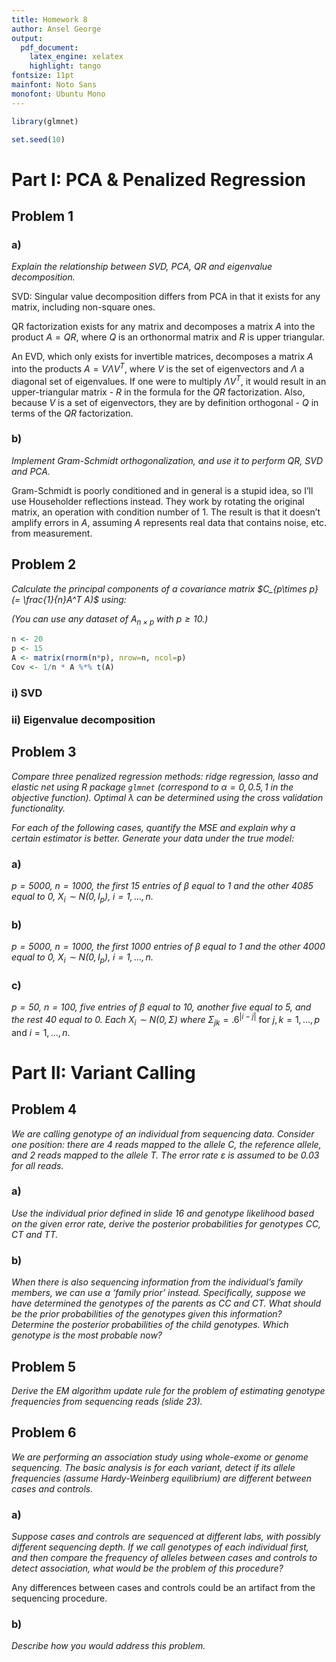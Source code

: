 ```yaml
---
title: Homework 8
author: Ansel George
output:
  pdf_document:
    latex_engine: xelatex
    highlight: tango
fontsize: 11pt
mainfont: Noto Sans
monofont: Ubuntu Mono
---
```


\newcommand{\norm}[1]{\left\lVert#1\right\rVert}
\newcommand{\argmin}{\operatornamewithlimits{arg\ min}}
\newcommand{\argmax}{\operatornamewithlimits{arg\ max}}

```r
library(glmnet)

set.seed(10)
```

# Part I: PCA & Penalized Regression

## Problem 1

### a)
*Explain the relationship between SVD, PCA, QR and eigenvalue decomposition.*

SVD: Singular value decomposition differs from PCA in that it exists for any
matrix, including non-square ones.

QR factorization exists for any matrix and decomposes a matrix $A$ into the
product $A=QR$, where $Q$ is an orthonormal matrix and $R$ is upper triangular.

An EVD, which only exists for invertible matrices, decomposes a matrix $A$ into
the products $A=V\Lambda V^T$, where $V$ is the set of eigenvectors and
$\Lambda$ a diagonal set of eigenvalues. If one were to multiply $\Lambda V^T$,
it would result in an upper-triangular matrix - $R$ in the formula for the $QR$
factorization. Also, because $V$ is a set of eigenvectors, they are by
definition orthogonal - $Q$ in terms of the $QR$ factorization.


### b)
*Implement Gram-Schmidt orthogonalization, and use it to perform QR, SVD and
PCA.*

Gram-Schmidt is poorly conditioned and in general is a stupid idea, so I'll use
Householder reflections instead. They work by rotating the original matrix, an
operation with condition number of 1. The result is that it doesn't amplify
errors in $A$, assuming $A$ represents real data that contains noise, etc. from
measurement.


## Problem 2
*Calculate the principal components of a covariance matrix $C_{p\times p} (=
\frac{1}{n}A^T A)$ using:*

*(You can use any dataset of $A_{n\times p}$ with $p \geq 10$.)*

```r
n <- 20
p <- 15
A <- matrix(rnorm(n*p), nrow=n, ncol=p)
Cov <- 1/n * A %*% t(A)
```

### i) SVD

### ii) Eigenvalue decomposition


## Problem 3
*Compare three penalized regression methods: ridge regression, lasso and
elastic net using R package `glmnet` (correspond to $\alpha = 0, 0.5, 1$ in the
objective function). Optimal $\lambda$ can be determined using the cross
validation functionality.*

\begin{equation*}
\hat\beta = \argmax_\beta \frac{1}{2n} \norm{y - X \beta}_2^2 + \lambda \big( \frac{1}{2}(1-\alpha)\norm{\beta}_2^2 + \alpha \norm{\beta}_1 \big)
\end{equation*}

*For each of the following cases, quantify the MSE and explain why a certain
estimator is better. Generate your data under the true model:*

\begin{equation*}
y = X\beta + \epsilon\textrm{, where } y \in \mathbb{R}^n, X \in \mathbb{R}^{n \times p}\textrm{, } \beta \in \mathbb{R}^p \textrm{, } \epsilon \sim N(0,I_n) \textrm{ and: }
\end{equation*}

### a)
*$p = 5000$, $n=1000$, the first $15$ entries of $\beta$ equal to $1$ and the
other $4085$ equal to $0$, $X_i \sim N(0, I_p)$, $i = 1, \dots, n$.*

### b)
*$p = 5000$, $n=1000$, the first $1000$ entries of $\beta$ equal to $1$ and the
other $4000$ equal to $0$, $X_i \sim N(0, I_p)$, $i = 1, \dots, n$.*

### c)
*$p = 50$, $n=100$, five entries of $\beta$ equal to $10$, another five equal
to $5$, and the rest $40$ equal to $0$. Each $X_i \sim N(0, \Sigma)$ where*
$\Sigma_{jk} = .6^{|i-j|}$ for $j,k = 1, \dots, p$ and $i = 1, \dots, n$.


# Part II: Variant Calling

## Problem 4
*We are calling genotype of an individual from sequencing data. Consider one
position: there are 4 reads mapped to the allele C, the reference allele, and 2
reads mapped to the allele T. The error rate ε is assumed to be 0.03 for all
reads.*

### a)
*Use the individual prior defined in slide 16 and genotype likelihood based on
the given error rate, derive the posterior probabilities for genotypes CC, CT
and TT.*

### b)
*When there is also sequencing information from the individual’s family
members, we can use a ‘family prior’ instead. Specifically, suppose we have
determined the genotypes of the parents as CC and CT. What should be the prior
probabilities of the genotypes given this information? Determine the posterior
probabilities of the child genotypes. Which genotype is the most probable now?*


## Problem 5
*Derive the EM algorithm update rule for the problem of estimating genotype
frequencies from sequencing reads (slide 23).*

## Problem 6
*We are performing an association study using whole-exome or genome sequencing.
The basic analysis is for each variant, detect if its allele frequencies
(assume Hardy-Weinberg equilibrium) are different between cases and controls.*

### a)
*Suppose cases and controls are sequenced at different labs, with possibly
different sequencing depth. If we call genotypes of each individual first, and
then compare the frequency of alleles between cases and controls to detect
association, what would be the problem of this procedure?*

Any differences between cases and controls could be an artifact from the
sequencing procedure.


### b)
*Describe how you would address this problem.*
